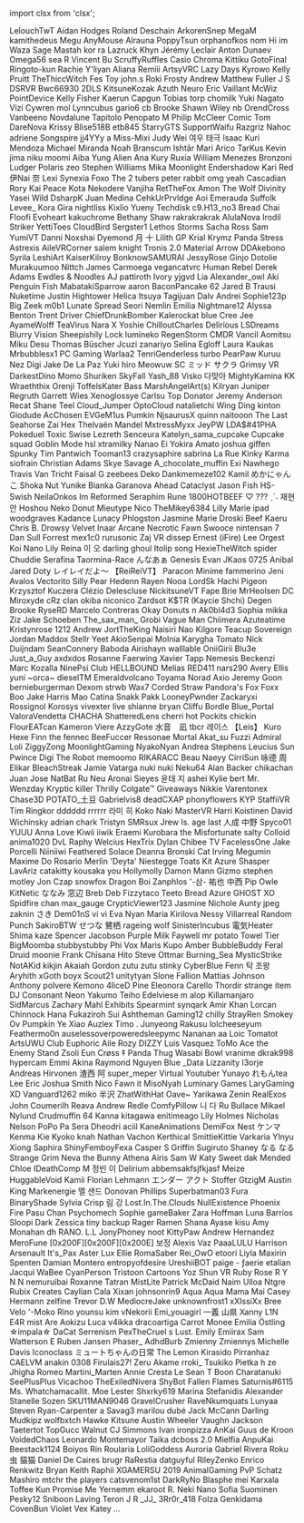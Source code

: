 ﻿import clsx from 'clsx';


<!-- Reminder that not only HTML chars have to be escaped, MDX chars also need to be (such as a space followed by an underscore). -->
<Patronelt k="0" ias="1" sp="0" >LelouchTwT</Patronelt> <Patronelt k="0" ias="0" sp="0" >Aidan Hodges</Patronelt> <Patronelt k="0" ias="0" sp="0" >Roland Deschain</Patronelt> <Patronelt k="0" ias="1" sp="0" >ArkorenSnep</Patronelt> <Patronelt k="0" ias="1" sp="0" >MegaM</Patronelt> 
<Patronelt k="0" ias="0" sp="0" >kamithedeus</Patronelt> <Patronelt k="0" ias="1" sp="0" >Megu</Patronelt> <Patronelt k="0" ias="1" sp="0" >AnyMouse</Patronelt> <Patronelt k="0" ias="1" sp="0" >Alrauna</Patronelt> <Patronelt k="0" ias="0" sp="0" >PoppyTsun</Patronelt> 
<Patronelt k="0" ias="1" sp="0" >orphanofkos</Patronelt> <Patronelt k="0" ias="0" sp="0" >nom</Patronelt> <Patronelt k="0" ias="1" sp="0" >Hi im Waza</Patronelt> <Patronelt k="0" ias="0" sp="0" >Sage Mastah</Patronelt> <Patronelt k="0" ias="1" sp="0" >kor ra</Patronelt> 
<Patronelt k="0" ias="1" sp="0" >Lazruck</Patronelt> <Patronelt k="0" ias="1" sp="0" >Khyn</Patronelt> <Patronelt k="0" ias="1" sp="0" >Jérémy Leclair</Patronelt> <Patronelt k="0" ias="1" sp="0" >Anton Dunaev</Patronelt> <Patronelt k="0" ias="0" sp="0" >Omega56</Patronelt> 
<Patronelt k="0" ias="1" sp="0" >sea R</Patronelt> <Patronelt k="0" ias="1" sp="0" >Vincent Bu</Patronelt> <Patronelt k="0" ias="1" sp="0" >ScruffyRuffles</Patronelt> <Patronelt k="0" ias="0" sp="0" >Casio</Patronelt> <Patronelt k="0" ias="0" sp="0" >Chroma</Patronelt> 
<Patronelt k="0" ias="1" sp="0" >Kittiku</Patronelt> <Patronelt k="0" ias="0" sp="0" >GotoFinal</Patronelt> <Patronelt k="0" ias="1" sp="0" >Ringoto&#0045;kun</Patronelt> <Patronelt k="0" ias="1" sp="0" >Rachie</Patronelt> <Patronelt k="0" ias="1" sp="0" >Y&#0039;liyan</Patronelt> 
<Patronelt k="0" ias="1" sp="0" >Aliana</Patronelt> <Patronelt k="0" ias="0" sp="0" >Remiii</Patronelt> <Patronelt k="0" ias="1" sp="0" >ArtsyVRC</Patronelt> <Patronelt k="0" ias="1" sp="0" >Lazy Days</Patronelt> <Patronelt k="0" ias="0" sp="0" >Kyrowo</Patronelt> 
<Patronelt k="0" ias="1" sp="0" >Kelly Pruitt</Patronelt> <Patronelt k="0" ias="1" sp="0" >TheThiccWitch</Patronelt> <Patronelt k="0" ias="1" sp="0" >Fes Toy</Patronelt> <Patronelt k="0" ias="1" sp="0" >john&#0046;s</Patronelt> <Patronelt k="0" ias="1" sp="0" >Roki</Patronelt> 
<Patronelt k="0" ias="0" sp="0" >Frosty</Patronelt> <Patronelt k="0" ias="0" sp="0" >Andrew</Patronelt> <Patronelt k="0" ias="0" sp="0" >Matthew Fuller</Patronelt> <Patronelt k="0" ias="1" sp="0" >J S</Patronelt> <Patronelt k="0" ias="1" sp="0" >DSRVR</Patronelt> 
<Patronelt k="0" ias="0" sp="0" >Bwc66930</Patronelt> <Patronelt k="0" ias="1" sp="0" >2DLS</Patronelt> <Patronelt k="0" ias="1" sp="0" >KitsuneKozak</Patronelt> <Patronelt k="0" ias="1" sp="0" >Azuth</Patronelt> <Patronelt k="0" ias="1" sp="0" >Neuro</Patronelt> 
<Patronelt k="0" ias="0" sp="0" >Eric Vaillant</Patronelt> <Patronelt k="0" ias="1" sp="0" >McWiz</Patronelt> <Patronelt k="0" ias="1" sp="0" >PointDevice</Patronelt> <Patronelt k="0" ias="1" sp="0" >Kelly Fisher</Patronelt> <Patronelt k="0" ias="0" sp="0" >Kaerun</Patronelt> 
<Patronelt k="0" ias="1" sp="0" >Capgun</Patronelt> <Patronelt k="0" ias="1" sp="0" >Tobias torp</Patronelt> <Patronelt k="0" ias="1" sp="0" >chomilk</Patronelt> <Patronelt k="0" ias="1" sp="0" >Yuki Nagato</Patronelt> <Patronelt k="0" ias="1" sp="0" >Vizi</Patronelt> 
<Patronelt k="0" ias="0" sp="0" >Cywren</Patronelt> <Patronelt k="0" ias="1" sp="0" >mol</Patronelt> <Patronelt k="0" ias="0" sp="0" >Lynncubus</Patronelt> <Patronelt k="0" ias="0" sp="0" >gario6</Patronelt> <Patronelt k="0" ias="1" sp="0" >cb</Patronelt> 
<Patronelt k="0" ias="1" sp="0" >Brooke</Patronelt> <Patronelt k="0" ias="1" sp="0" >Shawn Wiley</Patronelt> <Patronelt k="0" ias="1" sp="0" >nb</Patronelt> <Patronelt k="0" ias="0" sp="0" >OrendCross</Patronelt> <Patronelt k="0" ias="1" sp="0" >Vanbeeno</Patronelt> 
<Patronelt k="0" ias="0" sp="0" >Novdalune</Patronelt> <Patronelt k="0" ias="1" sp="0" >Tapitolo Penopato</Patronelt> <Patronelt k="0" ias="1" sp="0" >M</Patronelt> <Patronelt k="0" ias="1" sp="0" >Philip McCleer</Patronelt> <Patronelt k="0" ias="1" sp="0" >Comic Tom</Patronelt> 
<Patronelt k="0" ias="1" sp="0" >DareNova</Patronelt> <Patronelt k="0" ias="1" sp="0" >Krissy</Patronelt> <Patronelt k="0" ias="1" sp="0" >Blise518B</Patronelt> <Patronelt k="0" ias="1" sp="0" >etb845</Patronelt> <Patronelt k="0" ias="1" sp="0" >StarryGTS</Patronelt> 
<Patronelt k="0" ias="1" sp="0" >SupportWaifu</Patronelt> <Patronelt k="0" ias="1" sp="0" >Razgriz</Patronelt> <Patronelt k="0" ias="0" sp="0" >Nahoc</Patronelt> <Patronelt k="0" ias="1" sp="0" >adriene</Patronelt> <Patronelt k="0" ias="1" sp="0" >Songspire</Patronelt> 
<Patronelt k="0" ias="1" sp="0" >jj4YYy</Patronelt> <Patronelt k="0" ias="1" sp="0" >a</Patronelt> <Patronelt k="0" ias="0" sp="0" >Miss&#0045;Mixi</Patronelt> <Patronelt k="0" ias="0" sp="0" >Judy Wei</Patronelt> <Patronelt k="0" ias="1" sp="0" >여우 태극</Patronelt> 
<Patronelt k="0" ias="1" sp="0" >Isaac Kuri Mendoza</Patronelt> <Patronelt k="0" ias="1" sp="0" >Michael Miranda</Patronelt> <Patronelt k="0" ias="1" sp="0" >Noah Branscum</Patronelt> <Patronelt k="0" ias="1" sp="0" >Ishtãr</Patronelt> <Patronelt k="0" ias="1" sp="0" >Mari</Patronelt> 
<Patronelt k="0" ias="0" sp="0" >Arico</Patronelt> <Patronelt k="0" ias="1" sp="0" >TarKus</Patronelt> <Patronelt k="0" ias="1" sp="0" >Kevin</Patronelt> <Patronelt k="0" ias="1" sp="0" >jima niku</Patronelt> <Patronelt k="0" ias="1" sp="0" >moomi</Patronelt> 
<Patronelt k="0" ias="0" sp="0" >Aiba</Patronelt> <Patronelt k="0" ias="1" sp="0" >Yung Alien</Patronelt> <Patronelt k="0" ias="1" sp="0" >Ana Kury</Patronelt> <Patronelt k="0" ias="0" sp="0" >Ruxia</Patronelt> <Patronelt k="0" ias="0" sp="0" >William Menezes Bronzoni</Patronelt> 
<Patronelt k="0" ias="1" sp="0" >Ludger</Patronelt> <Patronelt k="0" ias="0" sp="0" >Polaris</Patronelt> <Patronelt k="0" ias="0" sp="0" >zeo</Patronelt> <Patronelt k="0" ias="1" sp="0" >Stephen Williams</Patronelt> <Patronelt k="0" ias="1" sp="0" >Mika Moonlight</Patronelt> 
<Patronelt k="0" ias="1" sp="0" >Endershadow</Patronelt> <Patronelt k="0" ias="1" sp="0" >Kari Red</Patronelt> <Patronelt k="0" ias="0" sp="0" >伊Nai 奈</Patronelt> <Patronelt k="0" ias="1" sp="0" >Lexi</Patronelt> <Patronelt k="0" ias="1" sp="0" >Synexia Foxo</Patronelt> 
<Patronelt k="0" ias="0" sp="0" >The 2 tubers</Patronelt> <Patronelt k="0" ias="0" sp="0" >peter rabbit</Patronelt> <Patronelt k="0" ias="0" sp="0" >omg yeah</Patronelt> <Patronelt k="0" ias="0" sp="0" >Cascadian</Patronelt> <Patronelt k="0" ias="0" sp="0" >Rory</Patronelt> 
<Patronelt k="0" ias="0" sp="0" >Kai Peace</Patronelt> <Patronelt k="0" ias="1" sp="0" >Kota</Patronelt> <Patronelt k="0" ias="0" sp="0" >Nekodere</Patronelt> <Patronelt k="0" ias="1" sp="0" >Vanjiha</Patronelt> <Patronelt k="0" ias="1" sp="0" >RetTheFox</Patronelt> 
<Patronelt k="0" ias="1" sp="0" >Amon The Wolf</Patronelt> <Patronelt k="0" ias="1" sp="0" >Divinity</Patronelt> <Patronelt k="0" ias="1" sp="0" >Yasei Wild</Patronelt> <Patronelt k="0" ias="1" sp="0" >DsharpK</Patronelt> <Patronelt k="0" ias="1" sp="0" >Juan Medina</Patronelt> 
<Patronelt k="0" ias="1" sp="0" >CehkUrPrvldge</Patronelt> <Patronelt k="0" ias="1" sp="0" >Aoi Emerauda</Patronelt> <Patronelt k="0" ias="1" sp="0" >Suffolk</Patronelt> <Patronelt k="0" ias="1" sp="0" >Levee&#0095;</Patronelt> <Patronelt k="0" ias="1" sp="0" >Kora Gira</Patronelt> 
<Patronelt k="0" ias="1" sp="0" >nightliss</Patronelt> <Patronelt k="0" ias="1" sp="0" >Kixlio Yueny</Patronelt> <Patronelt k="0" ias="1" sp="0" >Techdisk</Patronelt> <Patronelt k="0" ias="1" sp="0" >c9&#0046;H13&#0095;no3</Patronelt> <Patronelt k="0" ias="0" sp="0" >Bread Chai</Patronelt> 
<Patronelt k="0" ias="0" sp="0" >Floofi</Patronelt> <Patronelt k="0" ias="1" sp="0" >Evoheart</Patronelt> <Patronelt k="0" ias="1" sp="0" >kakuchrome</Patronelt> <Patronelt k="0" ias="1" sp="0" >Bethany Shaw</Patronelt> <Patronelt k="0" ias="1" sp="0" >rakrakrakrak</Patronelt> 
<Patronelt k="0" ias="1" sp="0" >AlulaNova</Patronelt> <Patronelt k="0" ias="1" sp="0" >Irodil Striker</Patronelt> <Patronelt k="0" ias="0" sp="0" >YettiToes</Patronelt> <Patronelt k="0" ias="0" sp="0" >CloudBird</Patronelt> <Patronelt k="0" ias="0" sp="0" >Sergster1</Patronelt> 
<Patronelt k="0" ias="0" sp="0" >Lethos Storms</Patronelt> <Patronelt k="0" ias="1" sp="0" >Sacha Ross</Patronelt> <Patronelt k="0" ias="0" sp="0" >Sam</Patronelt> <Patronelt k="0" ias="0" sp="0" >YumiVT</Patronelt> <Patronelt k="0" ias="0" sp="0" >Danni</Patronelt> 
<Patronelt k="0" ias="0" sp="0" >Noxshai</Patronelt> <Patronelt k="0" ias="0" sp="0" >Dyemond</Patronelt> <Patronelt k="0" ias="0" sp="0" >月 十</Patronelt> <Patronelt k="0" ias="0" sp="0" >Lilith GP</Patronelt> <Patronelt k="0" ias="0" sp="0" >Krial</Patronelt> 
<Patronelt k="0" ias="0" sp="0" >Krymz Panda</Patronelt> <Patronelt k="0" ias="0" sp="0" >Stress</Patronelt> <Patronelt k="0" ias="0" sp="0" >Astrexis</Patronelt> <Patronelt k="0" ias="1" sp="0" >AileVRCorner</Patronelt> <Patronelt k="0" ias="0" sp="0" >salem knight</Patronelt> 
<Patronelt k="0" ias="0" sp="0" >Tronis 2&#0046;0</Patronelt> <Patronelt k="0" ias="0" sp="0" >Material Arrow</Patronelt> <Patronelt k="0" ias="1" sp="0" >DDAkebono</Patronelt> <Patronelt k="0" ias="1" sp="0" >Syrila</Patronelt> <Patronelt k="0" ias="0" sp="0" >LeshiArt</Patronelt> 
<Patronelt k="0" ias="1" sp="0" >KaiserKilroy</Patronelt> <Patronelt k="0" ias="1" sp="0" >BonknowSAMURAI</Patronelt> <Patronelt k="0" ias="1" sp="0" >JessyRose</Patronelt> <Patronelt k="0" ias="1" sp="0" >Ginjo</Patronelt> <Patronelt k="0" ias="1" sp="0" >Dotolie</Patronelt> 
<Patronelt k="0" ias="1" sp="0" >Murakuumoo</Patronelt> <Patronelt k="0" ias="1" sp="0" >Nittch</Patronelt> <Patronelt k="0" ias="1" sp="0" >James Carmoega</Patronelt> <Patronelt k="0" ias="1" sp="0" >vegancatvrc</Patronelt> <Patronelt k="0" ias="1" sp="0" >Human Rebel</Patronelt> 
<Patronelt k="0" ias="1" sp="0" >Derek Adams</Patronelt> <Patronelt k="0" ias="1" sp="0" >Ewdles &#0038; Noodles</Patronelt> <Patronelt k="0" ias="0" sp="0" >AJ</Patronelt> <Patronelt k="0" ias="0" sp="0" >pattiroth</Patronelt> <Patronelt k="0" ias="1" sp="0" >Ivory</Patronelt> 
<Patronelt k="0" ias="0" sp="0" >yjgvd</Patronelt> <Patronelt k="0" ias="0" sp="0" >Lia</Patronelt> <Patronelt k="0" ias="1" sp="0" >Alexander&#0095;owl</Patronelt> <Patronelt k="0" ias="1" sp="0" >Aki</Patronelt> <Patronelt k="0" ias="1" sp="0" >Penguin Fish</Patronelt> 
<Patronelt k="0" ias="1" sp="0" >MabatakiSparrow</Patronelt> <Patronelt k="0" ias="1" sp="0" >aaron</Patronelt> <Patronelt k="0" ias="0" sp="0" >BaconPancake 62</Patronelt> <Patronelt k="0" ias="1" sp="0" >Jared B Trausi</Patronelt> <Patronelt k="0" ias="0" sp="0" >Nuketime</Patronelt> 
<Patronelt k="0" ias="1" sp="0" >Justin Hightower</Patronelt> <Patronelt k="0" ias="1" sp="0" >Helica Itsuya</Patronelt> <Patronelt k="0" ias="1" sp="0" >Tagijuan</Patronelt> <Patronelt k="0" ias="1" sp="0" >Dalv Andrei</Patronelt> <Patronelt k="0" ias="0" sp="0" >Sophie123p</Patronelt> 
<Patronelt k="0" ias="1" sp="0" >Big Zeek</Patronelt> <Patronelt k="0" ias="0" sp="0" >m0b1</Patronelt> <Patronelt k="0" ias="1" sp="0" >Lunate Spread</Patronelt> <Patronelt k="0" ias="0" sp="0" >Seori</Patronelt> <Patronelt k="0" ias="1" sp="0" >Nemlin</Patronelt> 
<Patronelt k="0" ias="1" sp="0" >Emilia</Patronelt> <Patronelt k="0" ias="1" sp="0" >Nightmare12</Patronelt> <Patronelt k="0" ias="1" sp="0" >Alyssa Benton</Patronelt> <Patronelt k="0" ias="1" sp="0" >Trent Driver</Patronelt> <Patronelt k="0" ias="1" sp="0" >ChiefDrunkBomber</Patronelt> 
<Patronelt k="0" ias="1" sp="0" >Kalerockat</Patronelt> <Patronelt k="0" ias="0" sp="0" >blue</Patronelt> <Patronelt k="0" ias="0" sp="0" >Cree Jee</Patronelt> <Patronelt k="0" ias="1" sp="0" >AyameWolff</Patronelt> <Patronelt k="0" ias="0" sp="0" >TeaVirus</Patronelt> 
<Patronelt k="0" ias="1" sp="0" >Nara X</Patronelt> <Patronelt k="0" ias="1" sp="0" >Yoshie</Patronelt> <Patronelt k="0" ias="1" sp="0" >ChilloutCharles</Patronelt> <Patronelt k="0" ias="1" sp="0" >Delirious</Patronelt> <Patronelt k="0" ias="1" sp="0" >LSDreams</Patronelt> 
<Patronelt k="0" ias="1" sp="0" >Blurry Vision</Patronelt> <Patronelt k="0" ias="1" sp="0" >Sheepishily</Patronelt> <Patronelt k="0" ias="1" sp="0" >Lock</Patronelt> <Patronelt k="0" ias="1" sp="0" >lumineko</Patronelt> <Patronelt k="0" ias="1" sp="0" >RegenStorm</Patronelt> 
<Patronelt k="0" ias="0" sp="0" >CMDR Vancil</Patronelt> <Patronelt k="0" ias="1" sp="0" >Aomitsu</Patronelt> <Patronelt k="0" ias="1" sp="0" >Miku Desu</Patronelt> <Patronelt k="0" ias="1" sp="0" >Thomas Büscher</Patronelt> <Patronelt k="0" ias="1" sp="0" >Jcuzi</Patronelt> 
<Patronelt k="0" ias="1" sp="0" >zanariyo</Patronelt> <Patronelt k="0" ias="0" sp="0" >Selina Egloff</Patronelt> <Patronelt k="0" ias="0" sp="0" >Laura Kaukas</Patronelt> <Patronelt k="0" ias="1" sp="0" >Mrbubblesx1 PC Gaming</Patronelt> <Patronelt k="0" ias="0" sp="0" >Warlaa2</Patronelt> 
<Patronelt k="0" ias="1" sp="0" >TenriGenderless</Patronelt> <Patronelt k="0" ias="0" sp="0" >turbo</Patronelt> <Patronelt k="0" ias="1" sp="0" >PearPaw</Patronelt> <Patronelt k="0" ias="1" sp="0" >Kuruu</Patronelt> <Patronelt k="0" ias="0" sp="0" >Nez</Patronelt> 
<Patronelt k="0" ias="1" sp="0" >Digi</Patronelt> <Patronelt k="0" ias="1" sp="0" >Jake De La Paz</Patronelt> <Patronelt k="0" ias="1" sp="0" >Yuki hiro</Patronelt> <Patronelt k="0" ias="0" sp="0" >Meowuw SC</Patronelt> <Patronelt k="0" ias="1" sp="0" >ミッド サクラ</Patronelt> 
<Patronelt k="0" ias="1" sp="0" >Grimsy VR</Patronelt> <Patronelt k="0" ias="1" sp="0" >DarkestDino</Patronelt> <Patronelt k="0" ias="1" sp="0" >Momo Shuriken</Patronelt> <Patronelt k="0" ias="1" sp="0" >SkyFall</Patronelt> <Patronelt k="0" ias="1" sp="0" >Yash&#0095;88</Patronelt> 
<Patronelt k="0" ias="1" sp="0" >Visko</Patronelt> <Patronelt k="0" ias="1" sp="0" >다맞아</Patronelt> <Patronelt k="0" ias="1" sp="0" >MightyKamina</Patronelt> <Patronelt k="0" ias="0" sp="0" >KK</Patronelt> <Patronelt k="0" ias="0" sp="0" >Wraeththix</Patronelt> 
<Patronelt k="0" ias="0" sp="0" >Orenji</Patronelt> <Patronelt k="0" ias="1" sp="0" >ToffelsKater</Patronelt> <Patronelt k="0" ias="1" sp="0" >Bass</Patronelt> <Patronelt k="0" ias="1" sp="0" >MarshAngelArt&#0040;s&#0041;</Patronelt> <Patronelt k="0" ias="0" sp="0" >Kilryan</Patronelt> 
<Patronelt k="0" ias="0" sp="0" >Juniper Regruth</Patronelt> <Patronelt k="0" ias="0" sp="0" >Garrett Wies</Patronelt> <Patronelt k="0" ias="0" sp="0" >Xenoglossye</Patronelt> <Patronelt k="0" ias="1" sp="0" >Carlsu</Patronelt> <Patronelt k="0" ias="0" sp="0" >Top Donator</Patronelt> 
<Patronelt k="0" ias="1" sp="0" >Jeremy Anderson</Patronelt> <Patronelt k="0" ias="0" sp="0" >Recat</Patronelt> <Patronelt k="0" ias="1" sp="0" >Shane Teel</Patronelt> <Patronelt k="0" ias="1" sp="0" >Cloud&#0095;Jumper</Patronelt> <Patronelt k="0" ias="0" sp="0" >OptoCloud</Patronelt> 
<Patronelt k="0" ias="0" sp="0" >natalietchi</Patronelt> <Patronelt k="0" ias="1" sp="0" >Wing Ding</Patronelt> <Patronelt k="0" ias="1" sp="0" >kinton</Patronelt> <Patronelt k="0" ias="0" sp="0" >Giodude</Patronelt> <Patronelt k="0" ias="1" sp="0" >AcChosen</Patronelt> 
<Patronelt k="0" ias="0" sp="0" >EVGeM1us</Patronelt> <Patronelt k="0" ias="1" sp="0" >Pumkin</Patronelt> <Patronelt k="0" ias="0" sp="0" >NjsaurusX</Patronelt> <Patronelt k="0" ias="1" sp="0" >quinn</Patronelt> <Patronelt k="0" ias="0" sp="0" >naitooon</Patronelt> 
<Patronelt k="0" ias="1" sp="0" >The Last Seahorse</Patronelt> <Patronelt k="0" ias="1" sp="0" >Zai Hex</Patronelt> <Patronelt k="0" ias="1" sp="0" >Thelvaën Mandel</Patronelt> <Patronelt k="0" ias="0" sp="0" >MxtressMyxx</Patronelt> <Patronelt k="0" ias="1" sp="0" >JeyPW</Patronelt> 
<Patronelt k="0" ias="1" sp="0" >LDA&#0036;&#0035;41PHA</Patronelt> <Patronelt k="0" ias="1" sp="0" >Pokeduel</Patronelt> <Patronelt k="0" ias="1" sp="0" >Toxic Swise</Patronelt> <Patronelt k="0" ias="0" sp="0" >Lezreth Senceura</Patronelt> <Patronelt k="0" ias="1" sp="0" >Katelyn&#0095;sama&#0095;cupcake Cupcake squad</Patronelt> 
<Patronelt k="0" ias="0" sp="0" >Goblin Mode</Patronelt> <Patronelt k="0" ias="0" sp="0" >hsl</Patronelt> <Patronelt k="0" ias="0" sp="0" >xtramilky</Patronelt> <Patronelt k="0" ias="0" sp="0" >Nanao Ei</Patronelt> <Patronelt k="0" ias="0" sp="0" >Yokira Amato</Patronelt> 
<Patronelt k="0" ias="1" sp="0" >joshua giffen</Patronelt> <Patronelt k="0" ias="0" sp="0" >Spunky</Patronelt> <Patronelt k="0" ias="1" sp="0" >Tim Pantwich</Patronelt> <Patronelt k="0" ias="0" sp="0" >Tooman13</Patronelt> <Patronelt k="0" ias="1" sp="0" >crazysaphire</Patronelt> 
<Patronelt k="0" ias="0" sp="0" >sabrina La Rue</Patronelt> <Patronelt k="0" ias="1" sp="0" >Kinky Karma</Patronelt> <Patronelt k="0" ias="0" sp="0" >siofrain</Patronelt> <Patronelt k="0" ias="1" sp="0" >Christian Adams</Patronelt> <Patronelt k="0" ias="1" sp="0" >Skye Savage</Patronelt> 
<Patronelt k="0" ias="1" sp="0" >A&#0095;chocolate&#0095;muffin</Patronelt> <Patronelt k="0" ias="0" sp="0" >Exi Nawhego</Patronelt> <Patronelt k="0" ias="1" sp="0" >Travis Van Tricht</Patronelt> <Patronelt k="0" ias="0" sp="0" >Faisal G</Patronelt> <Patronelt k="0" ias="0" sp="0" >zeebees</Patronelt> 
<Patronelt k="0" ias="1" sp="0" >Deko</Patronelt> <Patronelt k="0" ias="0" sp="0" >Dankmemeze102 Kamil</Patronelt> <Patronelt k="0" ias="0" sp="0" >めかにゃんこ</Patronelt> <Patronelt k="0" ias="0" sp="0" >Shoka Nut</Patronelt> <Patronelt k="0" ias="1" sp="0" >Yunike</Patronelt> 
<Patronelt k="0" ias="1" sp="0" >Bianka Garanova</Patronelt> <Patronelt k="0" ias="1" sp="0" >Ahead</Patronelt> <Patronelt k="0" ias="0" sp="0" >Cataclyst</Patronelt> <Patronelt k="0" ias="1" sp="0" >Jason Fish</Patronelt> <Patronelt k="0" ias="0" sp="0" >HS&#0045;Swish</Patronelt> 
<Patronelt k="0" ias="1" sp="0" >NeilaOnkos</Patronelt> <Patronelt k="0" ias="1" sp="0" >Im Reformed</Patronelt> <Patronelt k="0" ias="0" sp="0" >Seraphim Rune</Patronelt> <Patronelt k="0" ias="0" sp="0" >1800HOTBEEF</Patronelt> <Patronelt k="0" ias="1" sp="0" >♡ &#0063;&#0063;&#0063; ˎˊ˗</Patronelt> 
<Patronelt k="0" ias="0" sp="0" >재현 안</Patronelt> <Patronelt k="0" ias="0" sp="0" >Hoshou Neko</Patronelt> <Patronelt k="0" ias="0" sp="0" >Donut</Patronelt> <Patronelt k="0" ias="0" sp="0" >Mieutype Nico</Patronelt> <Patronelt k="0" ias="1" sp="0" >TheMikey6384</Patronelt> 
<Patronelt k="0" ias="0" sp="0" >Lilly Marie</Patronelt> <Patronelt k="0" ias="0" sp="0" >ipad</Patronelt> <Patronelt k="0" ias="0" sp="0" >woodgraves</Patronelt> <Patronelt k="0" ias="1" sp="0" >Kadance Lunacy</Patronelt> <Patronelt k="0" ias="1" sp="0" >Phlogston</Patronelt> 
<Patronelt k="0" ias="1" sp="0" >Jasmine Marie</Patronelt> <Patronelt k="0" ias="1" sp="0" >Droski</Patronelt> <Patronelt k="0" ias="1" sp="0" >Beef Kaeru</Patronelt> <Patronelt k="0" ias="1" sp="0" >Chris B&#0046;</Patronelt> <Patronelt k="0" ias="1" sp="0" >Drowsy</Patronelt> 
<Patronelt k="0" ias="0" sp="0" >Velvet</Patronelt> <Patronelt k="0" ias="1" sp="0" >Inaar</Patronelt> <Patronelt k="0" ias="0" sp="0" >Arcane</Patronelt> <Patronelt k="0" ias="1" sp="0" >Necrotic Fawn</Patronelt> <Patronelt k="0" ias="1" sp="0" >Swooce</Patronelt> 
<Patronelt k="0" ias="0" sp="0" >nintensan 7</Patronelt> <Patronelt k="0" ias="0" sp="0" >Dan Sull</Patronelt> <Patronelt k="0" ias="0" sp="0" >Forrest</Patronelt> <Patronelt k="0" ias="0" sp="0" >mex1c0</Patronelt> <Patronelt k="0" ias="0" sp="0" >rurusonic</Patronelt> 
<Patronelt k="0" ias="0" sp="0" >Zaj VR</Patronelt> <Patronelt k="0" ias="0" sp="0" >dissep</Patronelt> <Patronelt k="0" ias="1" sp="0" >Ernest &#0040;iFire&#0041; Lee</Patronelt> <Patronelt k="0" ias="0" sp="0" >Orgest</Patronelt> <Patronelt k="0" ias="1" sp="0" >Koi Nano</Patronelt> 
<Patronelt k="0" ias="0" sp="0" >Lily</Patronelt> <Patronelt k="0" ias="0" sp="0" >Reina</Patronelt> <Patronelt k="0" ias="0" sp="0" >이 오</Patronelt> <Patronelt k="0" ias="1" sp="0" >darling ghoul</Patronelt> <Patronelt k="0" ias="0" sp="0" >Itolip</Patronelt> 
<Patronelt k="0" ias="1" sp="0" >song</Patronelt> <Patronelt k="0" ias="0" sp="0" >HexieTheWitch</Patronelt> <Patronelt k="0" ias="0" sp="0" >spider</Patronelt> <Patronelt k="0" ias="0" sp="0" >Chuddie</Patronelt> <Patronelt k="0" ias="0" sp="0" >Serafina Taormina&#0045;Race</Patronelt> 
<Patronelt k="0" ias="1" sp="0" >んなあぁ</Patronelt> <Patronelt k="0" ias="1" sp="0" >Genesis Evan</Patronelt> <Patronelt k="0" ias="0" sp="0" >JKaos 0725</Patronelt> <Patronelt k="0" ias="0" sp="0" >Anibal</Patronelt> <Patronelt k="0" ias="0" sp="0" >Jared Doty</Patronelt> 
<Patronelt k="0" ias="1" sp="0" >レイレイだよ～ 【ReiReiVT】</Patronelt> <Patronelt k="0" ias="1" sp="0" >Paracon</Patronelt> <Patronelt k="0" ias="0" sp="0" >Minime</Patronelt> <Patronelt k="0" ias="1" sp="0" >fammerino</Patronelt> <Patronelt k="0" ias="0" sp="0" >Jeni Avalos</Patronelt> 
<Patronelt k="0" ias="0" sp="0" >Vectorito</Patronelt> <Patronelt k="0" ias="0" sp="0" >Silly Pear</Patronelt> <Patronelt k="0" ias="0" sp="0" >Hedenn</Patronelt> <Patronelt k="0" ias="0" sp="0" >Rayen</Patronelt> <Patronelt k="0" ias="0" sp="0" >Nooa</Patronelt> 
<Patronelt k="0" ias="1" sp="0" >LordSk</Patronelt> <Patronelt k="0" ias="1" sp="0" >Hachi Pigeon</Patronelt> <Patronelt k="0" ias="0" sp="0" >Krzysztof Kuczera</Patronelt> <Patronelt k="0" ias="0" sp="0" >Clézio Delescluse</Patronelt> <Patronelt k="0" ias="0" sp="0" >NickitsuneVT</Patronelt> 
<Patronelt k="0" ias="1" sp="0" >Fape</Patronelt> <Patronelt k="0" ias="1" sp="0" >Brie</Patronelt> <Patronelt k="0" ias="0" sp="0" >MrHeolsen</Patronelt> <Patronelt k="0" ias="0" sp="0" >DC</Patronelt> <Patronelt k="0" ias="0" sp="0" >Miroxyde</Patronelt> 
<Patronelt k="0" ias="0" sp="0" >cRz clan</Patronelt> <Patronelt k="0" ias="1" sp="0" >okiba niconico</Patronelt> <Patronelt k="0" ias="1" sp="0" >Zardsot</Patronelt> <Patronelt k="0" ias="0" sp="0" >K&#0036;TR &#0040;Kaycie Shchi&#0041;</Patronelt> <Patronelt k="0" ias="0" sp="0" >Degen</Patronelt> 
<Patronelt k="0" ias="0" sp="0" >Brooke</Patronelt> <Patronelt k="0" ias="0" sp="0" >RyseRD</Patronelt> <Patronelt k="0" ias="0" sp="0" >Marcelo Contreras</Patronelt> <Patronelt k="0" ias="0" sp="0" >Okay Donuts</Patronelt> <Patronelt k="0" ias="0" sp="0" >n</Patronelt> 
<Patronelt k="0" ias="0" sp="0" >Ak0bl4d3</Patronelt> <Patronelt k="0" ias="0" sp="0" >Sophia</Patronelt> <Patronelt k="0" ias="0" sp="0" >mikka</Patronelt> <Patronelt k="0" ias="0" sp="0" >Ziz</Patronelt> <Patronelt k="0" ias="0" sp="0" >Jake Schoeben</Patronelt> 
<Patronelt k="0" ias="1" sp="0" >The&#0095;sax&#0095;man&#0095;</Patronelt> <Patronelt k="0" ias="0" sp="0" >Grobi</Patronelt> <Patronelt k="0" ias="1" sp="0" >Vague Man</Patronelt> <Patronelt k="0" ias="0" sp="0" >Chiimera</Patronelt> <Patronelt k="0" ias="0" sp="0" >Azuteatime</Patronelt> 
<Patronelt k="0" ias="0" sp="0" >Kristynrose 1212</Patronelt> <Patronelt k="0" ias="0" sp="0" >Andrew</Patronelt> <Patronelt k="0" ias="1" sp="0" >JortTheKing</Patronelt> <Patronelt k="0" ias="1" sp="0" >Naisiri Nao</Patronelt> <Patronelt k="0" ias="0" sp="0" >Kilgore</Patronelt> 
<Patronelt k="0" ias="0" sp="0" >Teacup Sovereign</Patronelt> <Patronelt k="0" ias="0" sp="0" >Jordan Maddox</Patronelt> <Patronelt k="0" ias="0" sp="0" >Stellr</Patronelt> <Patronelt k="0" ias="1" sp="0" >Yeet</Patronelt> <Patronelt k="0" ias="1" sp="0" >AkioSenpai</Patronelt> 
<Patronelt k="0" ias="1" sp="0" >Molnia</Patronelt> <Patronelt k="0" ias="1" sp="0" >Karygha</Patronelt> <Patronelt k="0" ias="1" sp="0" >Tomato</Patronelt> <Patronelt k="0" ias="0" sp="0" >Nick Duijndam</Patronelt> <Patronelt k="0" ias="1" sp="0" >SeanConnery</Patronelt> 
<Patronelt k="0" ias="1" sp="0" >Baboda</Patronelt> <Patronelt k="0" ias="0" sp="0" >Airishayn</Patronelt> <Patronelt k="0" ias="0" sp="0" >walllable</Patronelt> <Patronelt k="0" ias="0" sp="0" >OniiGirii</Patronelt> <Patronelt k="0" ias="1" sp="0" >Blu3e</Patronelt> 
<Patronelt k="0" ias="0" sp="0" >Just&#0095;a&#0095;Guy</Patronelt> <Patronelt k="0" ias="0" sp="0" >axdxdos</Patronelt> <Patronelt k="0" ias="0" sp="0" >Rosanne Faerwing</Patronelt> <Patronelt k="0" ias="1" sp="0" >Xavier Tapp</Patronelt> <Patronelt k="0" ias="1" sp="0" >Nemesis</Patronelt> 
<Patronelt k="0" ias="0" sp="0" >Beckenzi</Patronelt> <Patronelt k="0" ias="0" sp="0" >Marc Kozalla</Patronelt> <Patronelt k="0" ias="0" sp="0" >NinePsi</Patronelt> <Patronelt k="0" ias="0" sp="0" >Club HELLBOUND</Patronelt> <Patronelt k="0" ias="0" sp="0" >Melias</Patronelt> 
<Patronelt k="0" ias="0" sp="0" >RED411</Patronelt> <Patronelt k="0" ias="1" sp="0" >nars290</Patronelt> <Patronelt k="0" ias="0" sp="0" >Avery Ellis</Patronelt> <Patronelt k="0" ias="1" sp="0" >yuni</Patronelt> <Patronelt k="0" ias="1" sp="0" >&#0126;orca&#0126;</Patronelt> 
<Patronelt k="0" ias="0" sp="0" >dieselTM</Patronelt> <Patronelt k="0" ias="1" sp="0" >Emeraldvolcano</Patronelt> <Patronelt k="0" ias="1" sp="0" >Toyama</Patronelt> <Patronelt k="0" ias="0" sp="0" >Norad</Patronelt> <Patronelt k="0" ias="0" sp="0" >Axio</Patronelt> 
<Patronelt k="0" ias="1" sp="0" >Jeremy</Patronelt> <Patronelt k="0" ias="1" sp="0" >Goon</Patronelt> <Patronelt k="0" ias="0" sp="0" >bernieburgerman</Patronelt> <Patronelt k="0" ias="0" sp="0" >Dexom</Patronelt> <Patronelt k="0" ias="0" sp="0" >strwb</Patronelt> 
<Patronelt k="0" ias="0" sp="0" >Wax7</Patronelt> <Patronelt k="0" ias="0" sp="0" >Corded Straw</Patronelt> <Patronelt k="0" ias="1" sp="0" >Pandora&#0039;s Fox</Patronelt> <Patronelt k="0" ias="1" sp="0" >Foxx</Patronelt> <Patronelt k="0" ias="0" sp="0" >Boo</Patronelt> 
<Patronelt k="0" ias="1" sp="0" >Jake Harris</Patronelt> <Patronelt k="0" ias="1" sp="0" >Mao</Patronelt> <Patronelt k="0" ias="0" sp="0" >Catina</Patronelt> <Patronelt k="0" ias="0" sp="0" >Snakk Pakk</Patronelt> <Patronelt k="0" ias="0" sp="0" >LooneyPwnder</Patronelt> 
<Patronelt k="0" ias="0" sp="0" >Zackaryxi Rossignol</Patronelt> <Patronelt k="0" ias="1" sp="0" >Korosys</Patronelt> <Patronelt k="0" ias="0" sp="0" >vivexter live</Patronelt> <Patronelt k="0" ias="0" sp="0" >shianne bryan</Patronelt> <Patronelt k="0" ias="0" sp="0" >Cliffu Bordle</Patronelt> 
<Patronelt k="0" ias="1" sp="0" >Blue&#0095;Portal</Patronelt> <Patronelt k="0" ias="1" sp="0" >ValoraVendetta</Patronelt> <Patronelt k="0" ias="0" sp="0" >CHACHA</Patronelt> <Patronelt k="0" ias="0" sp="0" >ShatteredLens</Patronelt> <Patronelt k="0" ias="0" sp="0" >cherri</Patronelt> 
<Patronelt k="0" ias="0" sp="0" >hot Pockits chickin</Patronelt> <Patronelt k="0" ias="1" sp="0" >FlourEATcan</Patronelt> <Patronelt k="0" ias="1" sp="0" >Kameron</Patronelt> <Patronelt k="0" ias="1" sp="0" >Viere</Patronelt> <Patronelt k="0" ias="1" sp="0" >AzzyGote</Patronelt> 
<Patronelt k="0" ias="1" sp="0" >水音　凪</Patronelt> <Patronelt k="0" ias="1" sp="0" >tbcr</Patronelt> <Patronelt k="0" ias="0" sp="0" >레이스 【Leis】</Patronelt> <Patronelt k="0" ias="0" sp="0" >Kuro Hexe</Patronelt> <Patronelt k="0" ias="0" sp="0" >Finn the fennec</Patronelt> 
<Patronelt k="0" ias="0" sp="0" >BeeFuccer</Patronelt> <Patronelt k="0" ias="1" sp="0" >Ressonae</Patronelt> <Patronelt k="0" ias="1" sp="0" >Mortal</Patronelt> <Patronelt k="0" ias="1" sp="0" >Akat&#0095;su</Patronelt> <Patronelt k="0" ias="0" sp="0" >Fuzzi</Patronelt> 
<Patronelt k="0" ias="0" sp="0" >Admiral Loli</Patronelt> <Patronelt k="0" ias="0" sp="0" >ZiggyZong</Patronelt> <Patronelt k="0" ias="1" sp="0" >MoonlightGaming</Patronelt> <Patronelt k="0" ias="0" sp="0" >NyakoNyan</Patronelt> <Patronelt k="0" ias="1" sp="0" >Andrea Stephens</Patronelt> 
<Patronelt k="0" ias="0" sp="0" >Leucius</Patronelt> <Patronelt k="0" ias="0" sp="0" >Sun Pwince</Patronelt> <Patronelt k="0" ias="0" sp="0" >Digi The Robot</Patronelt> <Patronelt k="0" ias="0" sp="0" >memoomo</Patronelt> <Patronelt k="0" ias="0" sp="0" >RIKARACC</Patronelt> 
<Patronelt k="0" ias="0" sp="0" >Beau</Patronelt> <Patronelt k="0" ias="0" sp="0" >Naeyy</Patronelt> <Patronelt k="0" ias="1" sp="0" >CirriSun</Patronelt> <Patronelt k="0" ias="1" sp="0" >咏德 周</Patronelt> <Patronelt k="0" ias="0" sp="0" >Elikar</Patronelt> 
<Patronelt k="0" ias="1" sp="0" >BleachStreak</Patronelt> <Patronelt k="0" ias="0" sp="0" >Jamie Vatarga</Patronelt> <Patronelt k="0" ias="0" sp="0" >nuki nuki</Patronelt> <Patronelt k="0" ias="1" sp="0" >Neku64</Patronelt> <Patronelt k="0" ias="1" sp="0" >Alan Backer</Patronelt> 
<Patronelt k="0" ias="1" sp="0" >chikachan</Patronelt> <Patronelt k="0" ias="0" sp="0" >Juan Jose</Patronelt> <Patronelt k="0" ias="1" sp="0" >NatBat</Patronelt> <Patronelt k="0" ias="0" sp="0" >Ru Neu</Patronelt> <Patronelt k="0" ias="1" sp="0" >Aronai Sieyes</Patronelt> 
<Patronelt k="0" ias="0" sp="0" >윤태 지</Patronelt> <Patronelt k="0" ias="0" sp="0" >ashei</Patronelt> <Patronelt k="0" ias="1" sp="0" >Kylie</Patronelt> <Patronelt k="0" ias="1" sp="0" >bert</Patronelt> <Patronelt k="0" ias="1" sp="0" >Mr&#0046; Wenzday</Patronelt> 
<Patronelt k="0" ias="1" sp="0" >Kryptic killer</Patronelt> <Patronelt k="0" ias="0" sp="0" >Thrilly</Patronelt> <Patronelt k="0" ias="1" sp="0" >Colgate™ Giveaways</Patronelt> <Patronelt k="0" ias="1" sp="0" >Nikkie</Patronelt> <Patronelt k="0" ias="0" sp="0" >Varentonex</Patronelt> 
<Patronelt k="0" ias="0" sp="0" >Chase3D</Patronelt> <Patronelt k="0" ias="0" sp="0" >POTATO&#0095;土豆</Patronelt> <Patronelt k="0" ias="0" sp="0" >Gabrielvis8</Patronelt> <Patronelt k="0" ias="0" sp="0" >deadCXAP</Patronelt> <Patronelt k="0" ias="0" sp="0" >phonyflowers</Patronelt> 
<Patronelt k="0" ias="0" sp="0" >KYP</Patronelt> <Patronelt k="0" ias="0" sp="0" >StaffiiVR</Patronelt> <Patronelt k="0" ias="0" sp="0" >Tim Ringkor</Patronelt> <Patronelt k="0" ias="0" sp="0" >dddddd rrrrrr</Patronelt> <Patronelt k="0" ias="0" sp="0" >라미 히</Patronelt> 
<Patronelt k="0" ias="0" sp="0" >Koko Naki</Patronelt> <Patronelt k="0" ias="0" sp="0" >MasterVR</Patronelt> <Patronelt k="0" ias="0" sp="0" >Harri Koistinen</Patronelt> <Patronelt k="0" ias="1" sp="0" >David Wichinsky</Patronelt> <Patronelt k="0" ias="0" sp="0" >adrian chark</Patronelt> 
<Patronelt k="0" ias="0" sp="0" >Tristyn</Patronelt> <Patronelt k="0" ias="0" sp="0" >SMRsux Jrew</Patronelt> <Patronelt k="0" ias="0" sp="0" >Is&#0046;</Patronelt> <Patronelt k="0" ias="0" sp="0" >age last</Patronelt> <Patronelt k="0" ias="0" sp="0" >人成 中野</Patronelt> 
<Patronelt k="0" ias="1" sp="0" >Spyco01</Patronelt> <Patronelt k="0" ias="0" sp="0" >YUUU</Patronelt> <Patronelt k="0" ias="1" sp="0" >Anna Love</Patronelt> <Patronelt k="0" ias="1" sp="0" >Kiwii iiwik</Patronelt> <Patronelt k="0" ias="1" sp="0" >Eraemi</Patronelt> 
<Patronelt k="0" ias="1" sp="0" >Kurobara the Misfortunate</Patronelt> <Patronelt k="0" ias="0" sp="0" >salty</Patronelt> <Patronelt k="0" ias="0" sp="0" >Colloid</Patronelt> <Patronelt k="0" ias="0" sp="0" >anima1020</Patronelt> <Patronelt k="0" ias="0" sp="0" >DvL Raphy</Patronelt> 
<Patronelt k="0" ias="0" sp="0" >Welcius</Patronelt> <Patronelt k="0" ias="0" sp="0" >HexTrix</Patronelt> <Patronelt k="0" ias="0" sp="0" >Dylan</Patronelt> <Patronelt k="0" ias="0" sp="0" >Chibee TV</Patronelt> <Patronelt k="0" ias="1" sp="0" >FacelessOne</Patronelt> 
<Patronelt k="0" ias="1" sp="0" >Jake Porcelli</Patronelt> <Patronelt k="0" ias="0" sp="0" >Niiniiwi</Patronelt> <Patronelt k="0" ias="0" sp="0" >Feathered Solace</Patronelt> <Patronelt k="0" ias="0" sp="0" >Deanna Bronski</Patronelt> <Patronelt k="0" ias="1" sp="0" >Cat Irving</Patronelt> 
<Patronelt k="0" ias="0" sp="0" >Megumin</Patronelt> <Patronelt k="0" ias="0" sp="0" >Maxime Do Rosario</Patronelt> <Patronelt k="0" ias="1" sp="0" >Merlin &#0039;Deyta&#0039; Niestegge</Patronelt> <Patronelt k="0" ias="0" sp="0" >Toats</Patronelt> <Patronelt k="0" ias="1" sp="0" >Kit Azure</Patronelt> 
<Patronelt k="0" ias="1" sp="0" >Shasper</Patronelt> <Patronelt k="0" ias="0" sp="0" >LavAriz</Patronelt> <Patronelt k="0" ias="0" sp="0" >catakitty</Patronelt> <Patronelt k="0" ias="0" sp="0" >kousaka you</Patronelt> <Patronelt k="0" ias="0" sp="0" >Hollymolly</Patronelt> 
<Patronelt k="0" ias="0" sp="0" >Damon Mann</Patronelt> <Patronelt k="0" ias="0" sp="0" >Gizmo</Patronelt> <Patronelt k="0" ias="1" sp="0" >stephen motley</Patronelt> <Patronelt k="0" ias="1" sp="0" >Jon Czap</Patronelt> <Patronelt k="0" ias="0" sp="0" >snowfox</Patronelt> 
<Patronelt k="0" ias="0" sp="0" >Dragon Boi</Patronelt> <Patronelt k="0" ias="0" sp="0" >Zanphlos</Patronelt> <Patronelt k="0" ias="0" sp="0" >&#0039;&#0045;삼&#0045;</Patronelt> <Patronelt k="0" ias="1" sp="0" >祐也 中西</Patronelt> <Patronelt k="0" ias="0" sp="0" >Pip Owle</Patronelt> 
<Patronelt k="0" ias="0" sp="0" >KitNetic</Patronelt> <Patronelt k="0" ias="0" sp="0" >ななみ 窓辺</Patronelt> <Patronelt k="0" ias="0" sp="0" >Breb Deb</Patronelt> <Patronelt k="0" ias="0" sp="0" >Fizzytaco</Patronelt> <Patronelt k="0" ias="1" sp="0" >Teeto</Patronelt> 
<Patronelt k="0" ias="0" sp="0" >Bread</Patronelt> <Patronelt k="0" ias="0" sp="0" >Azure</Patronelt> <Patronelt k="0" ias="1" sp="0" >GHOST XO</Patronelt> <Patronelt k="0" ias="0" sp="0" >Spidfire chan</Patronelt> <Patronelt k="0" ias="0" sp="0" >max&#0095;gauge</Patronelt> 
<Patronelt k="0" ias="1" sp="0" >CrypticViewer123</Patronelt> <Patronelt k="0" ias="0" sp="0" >Jasmine Nichole</Patronelt> <Patronelt k="0" ias="0" sp="0" >Aunty jpeg</Patronelt> <Patronelt k="0" ias="1" sp="0" >zaknin</Patronelt> <Patronelt k="0" ias="1" sp="0" >さき</Patronelt> 
<Patronelt k="0" ias="0" sp="0" >Dem01nS</Patronelt> <Patronelt k="0" ias="0" sp="0" >vi vi</Patronelt> <Patronelt k="0" ias="0" sp="0" >Eva Nyan</Patronelt> <Patronelt k="0" ias="0" sp="0" >Maria Kirilova</Patronelt> <Patronelt k="0" ias="0" sp="0" >Nessy Villarreal</Patronelt> 
<Patronelt k="0" ias="1" sp="0" >Random Punch</Patronelt> <Patronelt k="0" ias="1" sp="0" >SakiroBTW</Patronelt> <Patronelt k="0" ias="1" sp="0" >せつな 鷺栖</Patronelt> <Patronelt k="0" ias="1" sp="0" >rageing wolf</Patronelt> <Patronelt k="0" ias="0" sp="0" >SinisterIncubus</Patronelt> 
<Patronelt k="0" ias="0" sp="0" >電気Heater</Patronelt> <Patronelt k="0" ias="1" sp="0" >Shima kaze</Patronelt> <Patronelt k="0" ias="0" sp="0" >Spencer Jacobson</Patronelt> <Patronelt k="0" ias="0" sp="0" >Purple Milk</Patronelt> <Patronelt k="0" ias="0" sp="0" >Faywell</Patronelt> 
<Patronelt k="0" ias="1" sp="0" >mr potato</Patronelt> <Patronelt k="0" ias="0" sp="0" >Towel Tier</Patronelt> <Patronelt k="0" ias="0" sp="0" >BigMoomba</Patronelt> <Patronelt k="0" ias="0" sp="0" >stubbystubby</Patronelt> <Patronelt k="0" ias="1" sp="0" >Phi</Patronelt> 
<Patronelt k="0" ias="1" sp="0" >Vox Maris</Patronelt> <Patronelt k="0" ias="0" sp="0" >Kupo</Patronelt> <Patronelt k="0" ias="0" sp="0" >Amber</Patronelt> <Patronelt k="0" ias="0" sp="0" >BubbleBuddy</Patronelt> <Patronelt k="0" ias="0" sp="0" >Feral Druid</Patronelt> 
<Patronelt k="0" ias="1" sp="0" >moonie</Patronelt> <Patronelt k="0" ias="0" sp="0" >Frank</Patronelt> <Patronelt k="0" ias="1" sp="0" >Chīsana Hito</Patronelt> <Patronelt k="0" ias="1" sp="0" >Steve Ottmar</Patronelt> <Patronelt k="0" ias="1" sp="0" >Burning&#0095;Sea</Patronelt> 
<Patronelt k="0" ias="0" sp="0" >MysticStrike</Patronelt> <Patronelt k="0" ias="0" sp="0" >NotAKid</Patronelt> <Patronelt k="0" ias="0" sp="0" >kikjin</Patronelt> <Patronelt k="0" ias="0" sp="0" >Akaiah Gordon</Patronelt> <Patronelt k="0" ias="0" sp="0" >zutu zutu</Patronelt> 
<Patronelt k="0" ias="0" sp="0" >stinky</Patronelt> <Patronelt k="0" ias="0" sp="0" >CyberBlue</Patronelt> <Patronelt k="0" ias="0" sp="0" >Fenn</Patronelt> <Patronelt k="0" ias="1" sp="0" >탁 조왕</Patronelt> <Patronelt k="0" ias="1" sp="0" >Aryhith</Patronelt> 
<Patronelt k="0" ias="0" sp="0" >xGoth boyx</Patronelt> <Patronelt k="0" ias="0" sp="0" >Scout21</Patronelt> <Patronelt k="0" ias="0" sp="0" >unitytyan</Patronelt> <Patronelt k="0" ias="0" sp="0" >Slone Fallion</Patronelt> <Patronelt k="0" ias="1" sp="0" >Mattias Johnson</Patronelt> 
<Patronelt k="0" ias="1" sp="0" >Anthony polvere</Patronelt> <Patronelt k="0" ias="0" sp="0" >Kemono</Patronelt> <Patronelt k="0" ias="0" sp="0" >4liceD</Patronelt> <Patronelt k="0" ias="0" sp="0" >Pine</Patronelt> <Patronelt k="0" ias="0" sp="0" >Eleonora Carello</Patronelt> 
<Patronelt k="0" ias="0" sp="0" >Thordir</Patronelt> <Patronelt k="0" ias="1" sp="0" >strange item</Patronelt> <Patronelt k="0" ias="1" sp="0" >DJ Consonant</Patronelt> <Patronelt k="0" ias="0" sp="0" >Neon Yakumo</Patronelt> <Patronelt k="0" ias="0" sp="0" >Teiho</Patronelt> 
<Patronelt k="0" ias="1" sp="0" >Edelviese m alop</Patronelt> <Patronelt k="0" ias="1" sp="0" >Killamanjaro</Patronelt> <Patronelt k="0" ias="0" sp="0" >SidMarcus</Patronelt> <Patronelt k="0" ias="0" sp="0" >Zachary Mahl</Patronelt> <Patronelt k="0" ias="0" sp="0" >Exhibits</Patronelt> 
<Patronelt k="0" ias="0" sp="0" >Spearmint</Patronelt> <Patronelt k="0" ias="0" sp="0" >synqark</Patronelt> <Patronelt k="0" ias="0" sp="0" >Amir Khan</Patronelt> <Patronelt k="0" ias="0" sp="0" >Lorcan Chinnock</Patronelt> <Patronelt k="0" ias="1" sp="0" >Hana</Patronelt> 
<Patronelt k="0" ias="1" sp="0" >Fukaziroh Sui</Patronelt> <Patronelt k="0" ias="0" sp="0" >Ashtheman Gaming12</Patronelt> <Patronelt k="0" ias="0" sp="0" >chilly</Patronelt> <Patronelt k="0" ias="0" sp="0" >StrayRen</Patronelt> <Patronelt k="0" ias="1" sp="0" >Smokey Ov</Patronelt> 
<Patronelt k="0" ias="0" sp="0" >Pumpkin</Patronelt> <Patronelt k="0" ias="0" sp="0" >Ye Xiao</Patronelt> <Patronelt k="0" ias="0" sp="0" >Auzlex</Patronelt> <Patronelt k="0" ias="0" sp="0" >Timo &#0046;</Patronelt> <Patronelt k="0" ias="0" sp="0" >Junyeong</Patronelt> 
<Patronelt k="0" ias="1" sp="0" >Rakusu</Patronelt> <Patronelt k="0" ias="0" sp="0" >lolcheeseyum</Patronelt> <Patronelt k="0" ias="1" sp="0" >Feathermo0n</Patronelt> <Patronelt k="0" ias="0" sp="0" >auselessoverpoweredsleepymc</Patronelt> <Patronelt k="0" ias="0" sp="0" >Nananan aa</Patronelt> 
<Patronelt k="0" ias="0" sp="0" >Loic Tomatot</Patronelt> <Patronelt k="0" ias="0" sp="0" >ArtsUWU</Patronelt> <Patronelt k="0" ias="0" sp="0" >Club Euphoric</Patronelt> <Patronelt k="0" ias="1" sp="0" >Aile Rozy</Patronelt> <Patronelt k="0" ias="0" sp="0" >DIZZY</Patronelt> 
<Patronelt k="0" ias="0" sp="0" >Luis Vasquez</Patronelt> <Patronelt k="0" ias="0" sp="0" >ToMo</Patronelt> <Patronelt k="0" ias="0" sp="0" >Ace the Enemy Stand</Patronelt> <Patronelt k="0" ias="1" sp="0" >Zsoli</Patronelt> <Patronelt k="0" ias="1" sp="0" >Eun</Patronelt> 
<Patronelt k="0" ias="0" sp="0" >Crøss ‡</Patronelt> <Patronelt k="0" ias="0" sp="0" >Panda Thug</Patronelt> <Patronelt k="0" ias="0" sp="0" >Wasabi Bowl</Patronelt> <Patronelt k="0" ias="1" sp="0" >vranime</Patronelt> <Patronelt k="0" ias="0" sp="0" >dkrak998</Patronelt> 
<Patronelt k="0" ias="0" sp="0" >hypercam</Patronelt> <Patronelt k="0" ias="1" sp="0" >Emmi Akina</Patronelt> <Patronelt k="0" ias="0" sp="0" >Raymond Nguyen</Patronelt> <Patronelt k="0" ias="0" sp="0" >Blue &#0095;Data</Patronelt> <Patronelt k="0" ias="0" sp="0" >Lizzanity</Patronelt> 
<Patronelt k="0" ias="1" sp="0" >I3orje</Patronelt> <Patronelt k="0" ias="0" sp="0" >Andreas Hirvonen</Patronelt> <Patronelt k="0" ias="0" sp="0" >渣西 阿</Patronelt> <Patronelt k="0" ias="0" sp="0" >super&#0095;meper</Patronelt> <Patronelt k="0" ias="1" sp="0" >Virtual Youtuber Yunayo</Patronelt> 
<Patronelt k="0" ias="0" sp="0" >れもんtea</Patronelt> <Patronelt k="0" ias="0" sp="0" >Lee Eric</Patronelt> <Patronelt k="0" ias="1" sp="0" >Joshua Smith</Patronelt> <Patronelt k="0" ias="0" sp="0" >Nico</Patronelt> <Patronelt k="0" ias="0" sp="0" >Fawn it</Patronelt> 
<Patronelt k="0" ias="1" sp="0" >MisoNyah</Patronelt> <Patronelt k="0" ias="0" sp="0" >Luminary Games</Patronelt> <Patronelt k="0" ias="0" sp="0" >LaryGaming XD</Patronelt> <Patronelt k="0" ias="0" sp="0" >Vanguard1262</Patronelt> <Patronelt k="0" ias="0" sp="0" >miko 半沢</Patronelt> 
<Patronelt k="0" ias="0" sp="0" >ZhatWithHat</Patronelt> <Patronelt k="0" ias="1" sp="0" >Oave&#0126;</Patronelt> <Patronelt k="0" ias="0" sp="0" >Yarikawa Zenin</Patronelt> <Patronelt k="0" ias="0" sp="0" >RealExos</Patronelt> <Patronelt k="0" ias="1" sp="0" >John Coumerilh</Patronelt> 
<Patronelt k="0" ias="1" sp="0" >Reava</Patronelt> <Patronelt k="0" ias="1" sp="0" >Andrew Redle</Patronelt> <Patronelt k="0" ias="1" sp="0" >ComfyPillow</Patronelt> <Patronelt k="0" ias="0" sp="0" >니 다</Patronelt> <Patronelt k="0" ias="0" sp="0" >Ru</Patronelt> 
<Patronelt k="0" ias="0" sp="0" >Bullace</Patronelt> <Patronelt k="0" ias="1" sp="0" >Mikael Nylund</Patronelt> <Patronelt k="0" ias="0" sp="0" >Crudmuffin 64</Patronelt> <Patronelt k="0" ias="0" sp="0" >Kanna kitagawa</Patronelt> <Patronelt k="0" ias="1" sp="0" >enitimeago</Patronelt> 
<Patronelt k="0" ias="0" sp="0" >Lily Holmes</Patronelt> <Patronelt k="0" ias="0" sp="0" >Nicholas Nelson</Patronelt> <Patronelt k="0" ias="1" sp="0" >PoPo Pa</Patronelt> <Patronelt k="0" ias="0" sp="0" >Sera</Patronelt> <Patronelt k="0" ias="0" sp="0" >Dheodri</Patronelt> 
<Patronelt k="0" ias="1" sp="0" >aciil</Patronelt> <Patronelt k="0" ias="1" sp="0" >KaneAnimations</Patronelt> <Patronelt k="0" ias="1" sp="0" >DemiFox</Patronelt> <Patronelt k="0" ias="0" sp="0" >Nest</Patronelt> <Patronelt k="0" ias="0" sp="0" >ケンマ Kenma</Patronelt> 
<Patronelt k="0" ias="0" sp="0" >Kie Kyoko</Patronelt> <Patronelt k="0" ias="1" sp="0" >knah</Patronelt> <Patronelt k="0" ias="0" sp="0" >Nathan Vachon</Patronelt> <Patronelt k="0" ias="0" sp="0" >Kerthical</Patronelt> <Patronelt k="0" ias="0" sp="0" >SmittieKittie</Patronelt> 
<Patronelt k="0" ias="0" sp="0" >Varkaria</Patronelt> <Patronelt k="0" ias="0" sp="0" >YInyu Xiong</Patronelt> <Patronelt k="0" ias="0" sp="0" >Saphira</Patronelt> <Patronelt k="0" ias="0" sp="0" >ShinyFemboyFexa</Patronelt> <Patronelt k="0" ias="0" sp="0" >Casper S</Patronelt> 
<Patronelt k="0" ias="1" sp="0" >Griffin</Patronelt> <Patronelt k="0" ias="0" sp="0" >Sugiruto</Patronelt> <Patronelt k="0" ias="0" sp="0" >Shaney</Patronelt> <Patronelt k="0" ias="0" sp="0" >なる なる</Patronelt> <Patronelt k="0" ias="1" sp="0" >Strange Grim</Patronelt> 
<Patronelt k="0" ias="0" sp="0" >Neva the Bunny</Patronelt> <Patronelt k="0" ias="0" sp="0" >Athena Airis</Patronelt> <Patronelt k="0" ias="0" sp="0" >Sam W</Patronelt> <Patronelt k="0" ias="0" sp="0" >Katy Sweet</Patronelt> <Patronelt k="0" ias="1" sp="0" >dak</Patronelt> 
<Patronelt k="0" ias="0" sp="0" >Mended</Patronelt> <Patronelt k="0" ias="0" sp="0" >Chloe</Patronelt> <Patronelt k="0" ias="0" sp="0" >IDeathComp</Patronelt> <Patronelt k="0" ias="0" sp="0" >M</Patronelt> <Patronelt k="0" ias="0" sp="0" >정빈 이</Patronelt> 
<Patronelt k="0" ias="1" sp="0" >Delirium</Patronelt> <Patronelt k="0" ias="0" sp="0" >abbemsakfsjfkjasf</Patronelt> <Patronelt k="0" ias="0" sp="0" >Meize</Patronelt> <Patronelt k="0" ias="1" sp="0" >HuggableVoid</Patronelt> <Patronelt k="0" ias="0" sp="0" >Kamii</Patronelt> 
<Patronelt k="0" ias="1" sp="0" >Florian Lehmann</Patronelt> <Patronelt k="0" ias="0" sp="0" >エンダー アクト</Patronelt> <Patronelt k="0" ias="0" sp="0" >Stoffer</Patronelt> <Patronelt k="0" ias="0" sp="0" >GtzigM</Patronelt> <Patronelt k="0" ias="1" sp="0" >Austin King</Patronelt> 
<Patronelt k="0" ias="0" sp="0" >Markenergie</Patronelt> <Patronelt k="0" ias="0" sp="0" >멜 샌드</Patronelt> <Patronelt k="0" ias="1" sp="0" >Donovan Phillips</Patronelt> <Patronelt k="0" ias="0" sp="0" >Superbatman03</Patronelt> <Patronelt k="0" ias="0" sp="0" >Fura</Patronelt> 
<Patronelt k="0" ias="1" sp="0" >BinaryShade</Patronelt> <Patronelt k="0" ias="0" sp="0" >Sylvia Crisp</Patronelt> <Patronelt k="0" ias="0" sp="0" >림 강</Patronelt> <Patronelt k="0" ias="0" sp="0" >Lost&#0046;In&#0046;The&#0046;Clouds</Patronelt> <Patronelt k="0" ias="1" sp="0" >NullExistence</Patronelt> 
<Patronelt k="0" ias="0" sp="0" >Phoenix Fire</Patronelt> <Patronelt k="0" ias="1" sp="0" >Pasu Chan</Patronelt> <Patronelt k="0" ias="0" sp="0" >Psychomech</Patronelt> <Patronelt k="0" ias="1" sp="0" >Sophie</Patronelt> <Patronelt k="0" ias="0" sp="0" >gameBaker</Patronelt> 
<Patronelt k="0" ias="0" sp="0" >Zara Hoffman</Patronelt> <Patronelt k="0" ias="0" sp="0" >Luna Barrios</Patronelt> <Patronelt k="0" ias="0" sp="0" >Sloopi</Patronelt> <Patronelt k="0" ias="0" sp="0" >Dark Zessica</Patronelt> <Patronelt k="0" ias="1" sp="0" >tiny backup</Patronelt> 
<Patronelt k="0" ias="1" sp="0" >Rager</Patronelt> <Patronelt k="0" ias="0" sp="0" >Ramen</Patronelt> <Patronelt k="0" ias="1" sp="0" >Shana</Patronelt> <Patronelt k="0" ias="1" sp="0" >Ayase</Patronelt> <Patronelt k="0" ias="0" sp="0" >kisu</Patronelt> 
<Patronelt k="0" ias="0" sp="0" >Amy Monahan</Patronelt> <Patronelt k="0" ias="1" sp="0" >dh</Patronelt> <Patronelt k="0" ias="0" sp="0" >RANO&#0046;</Patronelt> <Patronelt k="0" ias="0" sp="0" >L&#0046;L</Patronelt> <Patronelt k="0" ias="1" sp="0" >JonyPhoney</Patronelt> 
<Patronelt k="0" ias="0" sp="0" >noot</Patronelt> <Patronelt k="0" ias="0" sp="0" >KittyPaw</Patronelt> <Patronelt k="0" ias="0" sp="0" >Andrew Hernandez</Patronelt> <Patronelt k="0" ias="0" sp="0" >MeroFune</Patronelt> <Patronelt k="0" ias="0" sp="0" >&#0091;0x200F&#0093;&#0091;0x200F&#0093;&#0091;0x200E&#0093;</Patronelt> 
<Patronelt k="0" ias="0" sp="0" >보정</Patronelt> <Patronelt k="0" ias="1" sp="0" >Alexis Vaz</Patronelt> <Patronelt k="0" ias="0" sp="0" >PaaaLULU</Patronelt> <Patronelt k="0" ias="0" sp="0" >Harrison Arsenault</Patronelt> <Patronelt k="0" ias="0" sp="0" >It&#0039;s&#0095;Pax</Patronelt> 
<Patronelt k="0" ias="0" sp="0" >Aster Lux</Patronelt> <Patronelt k="0" ias="0" sp="0" >Ellie</Patronelt> <Patronelt k="0" ias="1" sp="0" >RomaSaber</Patronelt> <Patronelt k="0" ias="0" sp="0" >Rei&#0095;OwO</Patronelt> <Patronelt k="0" ias="1" sp="0" >etoori</Patronelt> 
<Patronelt k="0" ias="0" sp="0" >Liyla</Patronelt> <Patronelt k="0" ias="0" sp="0" >Maxirin</Patronelt> <Patronelt k="0" ias="0" sp="0" >Spenten</Patronelt> <Patronelt k="0" ias="1" sp="0" >Damian Montero</Patronelt> <Patronelt k="0" ias="1" sp="0" >entropyofdesire</Patronelt> 
<Patronelt k="0" ias="1" sp="0" >UreshiiBOT</Patronelt> <Patronelt k="0" ias="0" sp="0" >paige &#0045; ƒaerie</Patronelt> <Patronelt k="0" ias="1" sp="0" >etalian</Patronelt> <Patronelt k="0" ias="0" sp="0" >Jacqui</Patronelt> <Patronelt k="0" ias="0" sp="0" >WaBee</Patronelt> 
<Patronelt k="0" ias="1" sp="0" >CyanPerson</Patronelt> <Patronelt k="0" ias="0" sp="0" >Tristoon Cartoons</Patronelt> <Patronelt k="0" ias="0" sp="0" >Yoz Shun</Patronelt> <Patronelt k="0" ias="1" sp="0" >VR Ruby Rose</Patronelt> <Patronelt k="0" ias="1" sp="0" >R Y N N</Patronelt> 
<Patronelt k="0" ias="1" sp="0" >nemuruibai</Patronelt> <Patronelt k="0" ias="1" sp="0" >Roxanne</Patronelt> <Patronelt k="0" ias="1" sp="0" >Tatran</Patronelt> <Patronelt k="0" ias="1" sp="0" >MistLite</Patronelt> <Patronelt k="0" ias="1" sp="0" >Patrick McDaid</Patronelt> 
<Patronelt k="0" ias="1" sp="0" >Naim Ulloa</Patronelt> <Patronelt k="0" ias="1" sp="0" >Ntgre</Patronelt> <Patronelt k="0" ias="1" sp="0" >Rubix Creates</Patronelt> <Patronelt k="0" ias="1" sp="0" >Caylian Cala</Patronelt> <Patronelt k="0" ias="1" sp="0" >Xixan</Patronelt> 
<Patronelt k="0" ias="1" sp="0" >johnsonrin9</Patronelt> <Patronelt k="0" ias="1" sp="0" >Aqua Aqua</Patronelt> <Patronelt k="0" ias="1" sp="0" >Mama Mai</Patronelt> <Patronelt k="0" ias="1" sp="0" >Casey Hermann</Patronelt> <Patronelt k="0" ias="1" sp="0" >zelfine</Patronelt> 
<Patronelt k="0" ias="1" sp="0" >Trevor D&#0046;W</Patronelt> <Patronelt k="0" ias="1" sp="0" >MediocreJake</Patronelt> <Patronelt k="0" ias="1" sp="0" >unknownfrost1</Patronelt> <Patronelt k="0" ias="1" sp="0" >xXIssiXx</Patronelt> <Patronelt k="0" ias="1" sp="0" >Bree</Patronelt> 
<Patronelt k="0" ias="1" sp="0" >Velo</Patronelt> <Patronelt k="0" ias="1" sp="0" >&#0039;&#0045;Moko</Patronelt> <Patronelt k="0" ias="1" sp="0" >Rino</Patronelt> <Patronelt k="0" ias="1" sp="0" >younsu kim</Patronelt> <Patronelt k="0" ias="1" sp="0" >vNekorii</Patronelt> 
<Patronelt k="0" ias="1" sp="0" >Emi&#0095;youagirl</Patronelt> <Patronelt k="0" ias="1" sp="0" >一義 山県</Patronelt> <Patronelt k="0" ias="1" sp="0" >Xanny</Patronelt> <Patronelt k="0" ias="1" sp="0" >L1N E4R</Patronelt> <Patronelt k="0" ias="1" sp="0" >mist</Patronelt> 
<Patronelt k="0" ias="1" sp="0" >Are</Patronelt> <Patronelt k="0" ias="1" sp="0" >Aokizu</Patronelt> <Patronelt k="0" ias="1" sp="0" >Luca</Patronelt> <Patronelt k="0" ias="1" sp="0" >v4ikka</Patronelt> <Patronelt k="0" ias="1" sp="0" >dracoartiga</Patronelt> 
<Patronelt k="0" ias="1" sp="0" >Carrot Monee</Patronelt> <Patronelt k="0" ias="1" sp="0" >Emilia Östling</Patronelt> <Patronelt k="0" ias="1" sp="0" >☆impala☆</Patronelt> <Patronelt k="0" ias="1" sp="0" >DaCat</Patronelt> <Patronelt k="0" ias="1" sp="0" >Serrenism</Patronelt> 
<Patronelt k="0" ias="1" sp="0" >PexTheCruel</Patronelt> <Patronelt k="0" ias="1" sp="0" >s</Patronelt> <Patronelt k="0" ias="1" sp="0" >Lust&#0046;</Patronelt> <Patronelt k="0" ias="1" sp="0" >Emily Emiirax</Patronelt> <Patronelt k="0" ias="1" sp="0" >Sam Watterson</Patronelt> 
<Patronelt k="0" ias="1" sp="0" >E</Patronelt> <Patronelt k="0" ias="1" sp="0" >Ruben Jansen</Patronelt> <Patronelt k="0" ias="1" sp="0" >Phaser&#0095;</Patronelt> <Patronelt k="0" ias="1" sp="0" >AdhdBurb</Patronelt> <Patronelt k="0" ias="1" sp="0" >Zmienny Zmiennys</Patronelt> 
<Patronelt k="0" ias="1" sp="0" >Michelle Davis</Patronelt> <Patronelt k="0" ias="1" sp="0" >Iconoclass</Patronelt> <Patronelt k="0" ias="1" sp="0" >ミュートちゃんの日常</Patronelt> <Patronelt k="0" ias="1" sp="0" >The Lemon</Patronelt> <Patronelt k="0" ias="1" sp="0" >Kirasido</Patronelt> 
<Patronelt k="0" ias="1" sp="0" >Pirranhaz</Patronelt> <Patronelt k="0" ias="1" sp="0" >CAELVM</Patronelt> <Patronelt k="0" ias="1" sp="0" >anakin 0308</Patronelt> <Patronelt k="0" ias="1" sp="0" >Firulais27&#0033;</Patronelt> <Patronelt k="0" ias="1" sp="0" >Zeru Akame</Patronelt> 
<Patronelt k="0" ias="1" sp="0" >rroki&#0095;</Patronelt> <Patronelt k="0" ias="1" sp="0" >Tsukiko</Patronelt> <Patronelt k="0" ias="1" sp="0" >Pietka</Patronelt> <Patronelt k="0" ias="1" sp="0" >h ze</Patronelt> <Patronelt k="0" ias="1" sp="0" >Jhigha</Patronelt> 
<Patronelt k="0" ias="1" sp="0" >Romeo</Patronelt> <Patronelt k="0" ias="1" sp="0" >Martini&#0095;Marten</Patronelt> <Patronelt k="0" ias="1" sp="0" >Annie Cresta</Patronelt> <Patronelt k="0" ias="1" sp="0" >Le Sean T Boon</Patronelt> <Patronelt k="0" ias="0" sp="0" >Charatanuki</Patronelt> 
<Patronelt k="0" ias="0" sp="0" >SeePlusPlus</Patronelt> <Patronelt k="0" ias="0" sp="0" >Vicachoo</Patronelt> <Patronelt k="0" ias="0" sp="0" >TheExiledNivera</Patronelt> <Patronelt k="0" ias="0" sp="0" >ShyBot</Patronelt> <Patronelt k="0" ias="0" sp="0" >Fallen Flames</Patronelt> 
<Patronelt k="0" ias="0" sp="0" >Saturnis&#0035;6115</Patronelt> <Patronelt k="0" ias="0" sp="0" >Ms&#0046; Whatchamacallit&#0046;</Patronelt> <Patronelt k="0" ias="0" sp="0" >Moe Lester</Patronelt> <Patronelt k="0" ias="0" sp="0" >Shxrky619</Patronelt> <Patronelt k="0" ias="0" sp="0" >Marina Stefanidis</Patronelt> 
<Patronelt k="0" ias="0" sp="0" >Alexander Stanelle</Patronelt> <Patronelt k="0" ias="0" sp="0" >Sozen</Patronelt> <Patronelt k="0" ias="0" sp="0" >SKU11MAN9046</Patronelt> <Patronelt k="0" ias="0" sp="0" >GravelCrusher</Patronelt> <Patronelt k="0" ias="0" sp="0" >RaveNkumquats</Patronelt> 
<Patronelt k="0" ias="0" sp="0" >Lunyaa</Patronelt> <Patronelt k="0" ias="0" sp="0" >Steven Ryan&#0045;Carpenter</Patronelt> <Patronelt k="0" ias="0" sp="0" >a</Patronelt> <Patronelt k="0" ias="0" sp="0" >Savag3</Patronelt> <Patronelt k="0" ias="0" sp="0" >marilou dubé</Patronelt> 
<Patronelt k="0" ias="0" sp="0" >Jack McCann</Patronelt> <Patronelt k="0" ias="0" sp="0" >Darling Mudkipz</Patronelt> <Patronelt k="0" ias="0" sp="0" >wolfbxtch</Patronelt> <Patronelt k="0" ias="0" sp="0" >Hawke</Patronelt> <Patronelt k="0" ias="0" sp="0" >Kitsune</Patronelt> 
<Patronelt k="0" ias="0" sp="0" >Austin Wheeler</Patronelt> <Patronelt k="0" ias="0" sp="0" >Vaughn Jackson</Patronelt> <Patronelt k="0" ias="0" sp="0" >Taetertot</Patronelt> <Patronelt k="0" ias="0" sp="0" >TopGucc Walnut</Patronelt> <Patronelt k="0" ias="0" sp="0" >CJ Simmons</Patronelt> 
<Patronelt k="0" ias="0" sp="0" >Ivan</Patronelt> <Patronelt k="0" ias="0" sp="0" >ironpizza</Patronelt> <Patronelt k="0" ias="0" sp="0" >AnKai</Patronelt> <Patronelt k="0" ias="0" sp="0" >Guus de Kroon</Patronelt> <Patronelt k="0" ias="0" sp="0" >VoidedChaos</Patronelt> 
<Patronelt k="0" ias="0" sp="0" >Leonardo Montemayor</Patronelt> <Patronelt k="0" ias="0" sp="0" >Taika</Patronelt> <Patronelt k="0" ias="0" sp="0" >dcboss 2&#0046;0</Patronelt> <Patronelt k="0" ias="0" sp="0" >Mielfia</Patronelt> <Patronelt k="0" ias="0" sp="0" >AnpuKai</Patronelt> 
<Patronelt k="0" ias="0" sp="0" >Beestack1124 Boiyos</Patronelt> <Patronelt k="0" ias="0" sp="0" >Rin Roularia</Patronelt> <Patronelt k="0" ias="0" sp="0" >LoliGoddess</Patronelt> <Patronelt k="0" ias="0" sp="0" >Auroria</Patronelt> <Patronelt k="0" ias="0" sp="0" >Gabriel Rivera</Patronelt> 
<Patronelt k="0" ias="0" sp="0" >Roku</Patronelt> <Patronelt k="0" ias="0" sp="0" >虫 猫猫</Patronelt> <Patronelt k="0" ias="0" sp="0" >Daniel De Caires</Patronelt> <Patronelt k="0" ias="0" sp="0" >brugr</Patronelt> <Patronelt k="0" ias="0" sp="0" >RaRestia</Patronelt> 
<Patronelt k="0" ias="0" sp="0" >datguyful</Patronelt> <Patronelt k="0" ias="0" sp="0" >RileyZenko</Patronelt> <Patronelt k="0" ias="0" sp="0" >Enrico Renkwitz</Patronelt> <Patronelt k="0" ias="0" sp="0" >Bryan Keith</Patronelt> <Patronelt k="0" ias="0" sp="0" >Raphii</Patronelt> 
<Patronelt k="0" ias="0" sp="0" >XGAMERSU 2019</Patronelt> <Patronelt k="0" ias="0" sp="0" >AnimalGaming PvP</Patronelt> <Patronelt k="0" ias="0" sp="0" >Schatz Mashiro</Patronelt> <Patronelt k="0" ias="0" sp="0" >mtchr</Patronelt> <Patronelt k="0" ias="0" sp="0" >the players</Patronelt> 
<Patronelt k="0" ias="0" sp="0" >catsvenom1st</Patronelt> <Patronelt k="0" ias="0" sp="0" >DarkRyNo</Patronelt> <Patronelt k="0" ias="0" sp="0" >Blasphe mei</Patronelt> <Patronelt k="0" ias="0" sp="0" >Karxala</Patronelt> <Patronelt k="0" ias="0" sp="0" >Toffee Kun</Patronelt> 
<Patronelt k="0" ias="0" sp="0" >Promise Me</Patronelt> <Patronelt k="0" ias="0" sp="0" >Yernemm</Patronelt> <Patronelt k="0" ias="0" sp="0" >ekaroot R&#0046;</Patronelt> <Patronelt k="0" ias="0" sp="0" >Neki Nano</Patronelt> <Patronelt k="0" ias="0" sp="0" >Sofia Suominen</Patronelt> 
<Patronelt k="0" ias="0" sp="0" >Pesky12</Patronelt> <Patronelt k="0" ias="0" sp="0" >Sniboon</Patronelt> <Patronelt k="0" ias="0" sp="0" >Laving Teron</Patronelt> <Patronelt k="0" ias="0" sp="0" >J R</Patronelt> <Patronelt k="0" ias="0" sp="0" >&#0095;JJ&#0095;</Patronelt> 
<Patronelt k="0" ias="0" sp="0" >3Rr0r&#0095;418</Patronelt> <Patronelt k="0" ias="0" sp="0" >Folza</Patronelt> <Patronelt k="0" ias="0" sp="0" >Genkidama</Patronelt> <Patronelt k="0" ias="0" sp="0" >CovenBun</Patronelt> <Patronelt k="0" ias="0" sp="0" >Violet</Patronelt> 
<Patronelt k="0" ias="0" sp="0" >Vex</Patronelt> <Patronelt k="0" ias="0" sp="0" >Katey</Patronelt> <Patronelt k="1" ias="0" sp="0" ><em>...</em></Patronelt> 